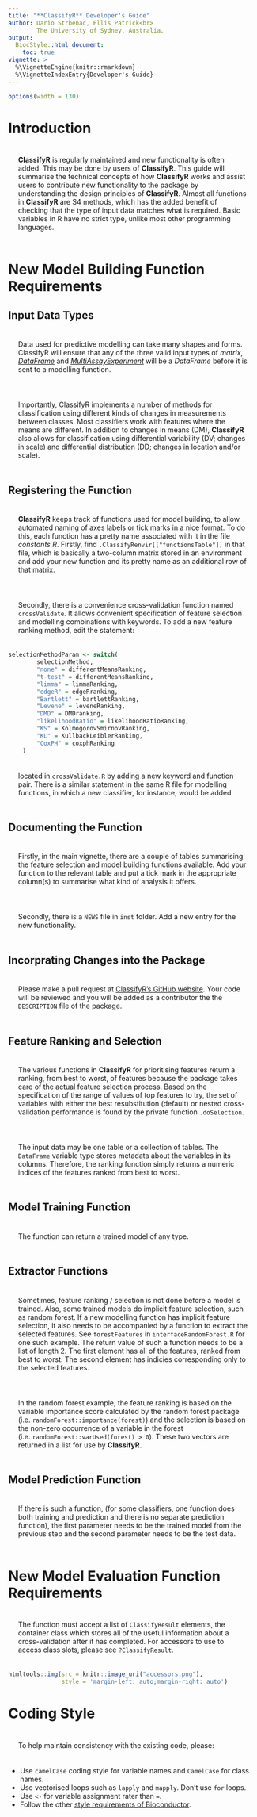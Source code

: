 ```yaml
---
title: "**ClassifyR** Developer's Guide"
author: Dario Strbenac, Ellis Patrick<br>
        The University of Sydney, Australia.
output: 
  BiocStyle::html_document:
    toc: true
vignette: >
  %\VignetteEngine{knitr::rmarkdown}
  %\VignetteIndexEntry{Developer's Guide}
---
```


<style>
    body .main-container {
        max-width: 1600px;
    }
    p {
      padding: 20px;
    }
    .table {
      border: 2px solid #e64626;
    }
    .table>thead>tr>th
    {
     border-bottom: 2px solid #e64626;
     border-right: 1px solid black;
    }
    .table>tbody>tr>td {
     border-right: 1px solid black;
    }    
</style>

```r
options(width = 130)
```

# Introduction

**ClassifyR** is regularly maintained and new functionality is often added. This may be done by users of **ClassifyR**. This guide will summarise the technical concepts of how **ClassifyR** works and assist users to contribute new functionality to the package by understanding the design principles of **ClassifyR**. Almost all functions in **ClassifyR** are S4 methods, which has the added benefit of checking that the type of input data matches what is required. Basic variables in R have no strict type, unlike most other programming languages.

# New Model Building Function Requirements

## Input Data Types

Data used for predictive modelling can take many shapes and forms. ClassifyR will ensure that any of the three valid input types of *matrix*, [*DataFrame*](https://rdrr.io/bioc/S4Vectors/man/DataFrame-class.html?msclkid=d4c61dbecf2711eca5117852a38e18a4) and [*MultiAssayExperiment*](http://bioconductor.org/packages/release/bioc/vignettes/MultiAssayExperiment/inst/doc/QuickStartMultiAssay.html) will be a *DataFrame* before it is sent to a modelling function.

Importantly, ClassifyR implements a number of methods for classification using different kinds of changes in measurements between classes. Most classifiers work with features where the means are different. In addition to changes in means (DM), **ClassifyR** also allows for classification using differential variability (DV; changes in scale) and differential distribution (DD; changes in location and/or scale).

## Registering the Function

**ClassifyR** keeps track of functions used for model building, to allow automated naming of axes labels or tick marks in a nice format. To do this, each function has a pretty name associated with it in the file *constants.R*. Firstly, find `.ClassifyRenvir[["functionsTable"]]` in that file, which is basically a two-column matrix stored in an environment and add your new function and its pretty name as an additional row of that matrix.

Secondly, there is a convenience cross-validation function named `crossValidate`. It allows convenient specification of feature selection and modelling combinations with keywords. To add a new feature ranking method, edit the statement:

```r
selectionMethodParam <- switch(
        selectionMethod,
        "none" = differentMeansRanking,
        "t-test" = differentMeansRanking,
        "limma" = limmaRanking,
        "edgeR" = edgeRranking,
        "Bartlett" = bartlettRanking,
        "Levene" = leveneRanking,
        "DMD" = DMDranking,
        "likelihoodRatio" = likelihoodRatioRanking,
        "KS" = KolmogorovSmirnovRanking,
        "KL" = KullbackLeiblerRanking,
        "CoxPH" = coxphRanking
    )
```

located in `crossValidate.R` by adding a new keyword and function pair. There is a similar statement in the same R file for modelling functions, in which a new classifier, for instance, would be added.

## Documenting the Function

Firstly, in the main vignette, there are a couple of tables summarising the feature selection and model building functions available. Add your function to the relevant table and put a tick mark in the appropriate column(s) to summarise what kind of analysis it offers.

Secondly, there is a `NEWS` file in `inst` folder. Add a new entry for the new functionality.

## Incorprating Changes into the Package

Please make a pull request at [ClassifyR's GitHub website](https://github.com/SydneyBioX/ClassifyR). Your code will be reviewed and you will be added as a contributor the the `DESCRIPTION` file of the package.

## Feature Ranking and Selection

The various functions in **ClassifyR** for prioritising features return a ranking, from best to worst, of features because the package takes care of the actual feature selection process. Based on the specification of the range of values of top features to try, the set of variables with either the best resubstitution (default) or nested cross-validation performance is found by the private function `.doSelection`.

The input data may be one table or a collection of tables. The `DataFrame` variable type stores metadata about the variables in its columns. Therefore, the ranking function simply returns a numeric indices of the features ranked from best to worst.

## Model Training Function

The function can return a trained model of any type.

## Extractor Functions

Sometimes, feature ranking / selection is not done before a model is trained. Also, some trained models do implicit feature selection, such as random forest. If a new modelling function has implicit feature selection, it also needs to be accompanied by a function to extract the selected features. See `forestFeatures` in `interfaceRandomForest.R` for one such example. The return value of such a function needs to be a list of length 2. The first element has all of the features, ranked from best to worst. The second element has indicies corresponding only to the selected features.

In the random forest example, the feature ranking is based on the variable importance score calculated by the random forest package (i.e. `randomForest::importance(forest)`) and the selection is based on the non-zero occurrence of a variable in the forest (i.e. `randomForest::varUsed(forest) > 0`). These two vectors are returned in a list for use by **ClassifyR**.

## Model Prediction Function

If there is such a function, (for some classifiers, one function does both training and prediction and there is no separate prediction function), the first parameter needs to be the trained model from the previous step and the second parameter needs to be the test data.

# New Model Evaluation Function Requirements

The function must accept a list of `ClassifyResult` elements, the container class which stores all of the useful information about a cross-validation after it has completed. For accessors to use to access class slots, please see `?ClassifyResult`.

```r
htmltools::img(src = knitr::image_uri("accessors.png"), 
               style = 'margin-left: auto;margin-right: auto')
```

# Coding Style

To help maintain consistency with the existing code, please:

* Use `camelCase` coding style for variable names and `CamelCase` for class names.
* Use vectorised loops such as `lapply` and `mapply`. Don't use `for` loops.
* Use `<-` for variable assignment rater than `=`.
* Follow the other [style requirements of Bioconductor](http://bioconductor.org/developers/how-to/coding-style/).